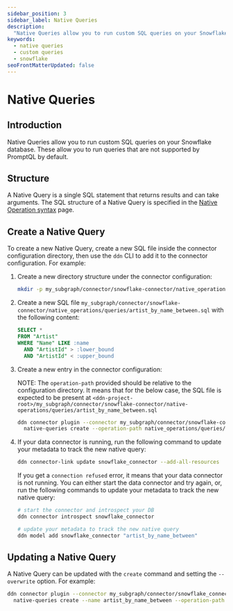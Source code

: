 ```yaml
---
sidebar_position: 3
sidebar_label: Native Queries
description:
  "Native Queries allow you to run custom SQL queries on your Snowflake database. This page explains how to configure Native Queries in your DDN project."
keywords:
  - native queries
  - custom queries
  - snowflake
seoFrontMatterUpdated: false
---
```


# Native Queries

## Introduction

Native Queries allow you to run custom SQL queries on your Snowflake database. These allow you to run queries that are not supported by PromptQL by default.

## Structure

A Native Query is a single SQL statement that returns results and can take arguments. The SQL structure of a Native
Query is specified in the [Native Operation syntax](/reference/connectors/snowflake/native-operations/syntax.mdx) page.

## Create a Native Query

To create a new Native Query, create a new SQL file inside the connector configuration directory, then use the `ddn` CLI
to add it to the connector configuration. For example:

1. Create a new directory structure under the connector configuration:

   ```sh
   mkdir -p my_subgraph/connector/snowflake-connector/native_operations/queries/
   ```

2. Create a new SQL file `my_subgraph/connector/snowflake-connector/native_operations/queries/artist_by_name_between.sql` with
   the following content:

   ```sql
   SELECT *
   FROM "Artist"
   WHERE "Name" LIKE :name
     AND "ArtistId" > :lower_bound
     AND "ArtistId" < :upper_bound
   ```

3. Create a new entry in the connector configuration:

   NOTE: The `operation-path` provided should be relative to the configuration directory. It means that for the below case,
   the SQL file is expected to be present at `<ddn-project-root>/my_subgraph/connector/snowflake-connector/native-operations/queries/artist_by_name_between.sql`

   ```sh
   ddn connector plugin --connector my_subgraph/connector/snowflake-connector/connector.yaml -- \
     native-queries create --operation-path native_operations/queries/artist_by_name_between.sql --name artist_by_name_between
   ```

4. If your data connector is running, run the following command to update your metadata to track the new native query:

   ```sh
   ddn connector-link update snowflake_connector --add-all-resources
   ```

   If you get a `connection refused` error, it means that your data connector is not running. You can either start the
   data connector and try again, or, run the following commands to update your metadata to track the new native query:

   ```sh
   # start the connector and introspect your DB
   ddn connector introspect snowflake_connector

   # update your metadata to track the new native query
   ddn model add snowflake_connector "artist_by_name_between"
   ```

## Updating a Native Query

A Native Query can be updated with the `create` command and setting the `--overwrite` option. For example:

```sh
ddn connector plugin --connector my_subgraph/connector/snowflake_connector/connector.yaml -- \
  native-queries create --name artist_by_name_between --operation-path native_operations/queries/artist_by_name_between.sql  --overwrite
```
